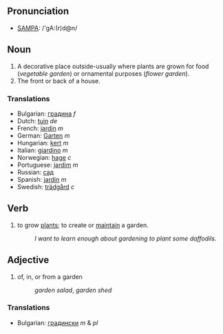 ==Pronunciation==
*[[w:SAMPA|SAMPA]]: /'gA:(r)d@n/
==Noun==
#A decorative place outside-usually where plants are grown for food (''vegetable garden'') or ornamental purposes (''flower garden'').
#The front or back of a house.

===Translations===
*Bulgarian: [[градина]] ''f''
*Dutch: [[tuin]] ''de''
*French: [[jardin]] ''m''
*German: [[Garten]] ''m''
*Hungarian: [[kert]] ''m''
*Italian: [[giardino]] ''m''
*Norwegian: [[hage]] ''c''
*Portuguese: [[jardim]] ''m''
*Russian: [[сад]]
*Spanish: [[jardín]] ''m''
*Swedish: [[trädgård]] ''c''

==Verb==
#to grow [[plant]]s; to create or [[maintain]] a garden.
#:''I want to learn enough about gardening to plant some daffodils.''

==Adjective==
# of, in, or from a garden
#:''garden salad'', ''garden shed''

===Translations===

*Bulgarian: [[градински]] ''m'' & ''pl''